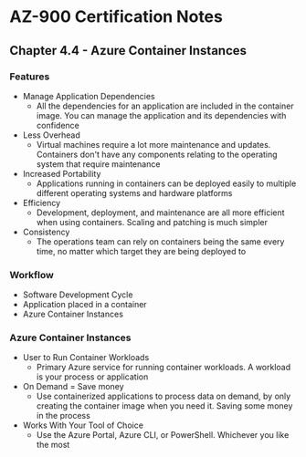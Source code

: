 # AZ-900 Certification Notes
## Chapter 4.4 - Azure Container Instances

### Features
* Manage Application Dependencies
	* All the dependencies for an application are included in the container image. You can manage the application and its dependencies with confidence
* Less Overhead
	* Virtual machines require a lot more maintenance and updates. Containers don't have any components relating to the operating system that require maintenance
* Increased Portability
	* Applications running in containers can be deployed easily to multiple different operating systems and hardware platforms
* Efficiency
	* Development, deployment, and maintenance are all more efficient when using containers. Scaling and patching is much simpler
* Consistency
	* The operations team can rely on containers being the same every time, no matter which target they are being deployed to

### Workflow
* Software Development Cycle
* Application placed in a container
* Azure Container Instances

### Azure Container Instances
* User to Run Container Workloads
	* Primary Azure service for running container workloads. A workload is your process or application
* On Demand = Save money
	* Use containerized applications to process data on demand, by only creating the container image when  you need it. Saving some money in the process
* Works With Your Tool of Choice
	* Use the Azure Portal, Azure CLI, or PowerShell. Whichever you like the most